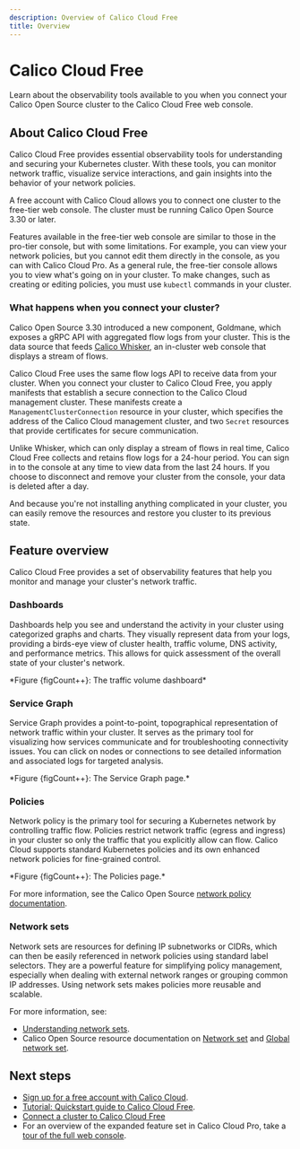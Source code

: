 ```yaml
---
description: Overview of Calico Cloud Free
title: Overview
---
```



# Calico Cloud Free

Learn about the observability tools available to you when you connect your Calico Open Source cluster to the Calico Cloud Free web console.

## About Calico Cloud Free

Calico Cloud Free provides essential observability tools for understanding and securing your Kubernetes cluster.
With these tools, you can monitor network traffic, visualize service interactions, and gain insights into the behavior of your network policies.

A free account with Calico Cloud allows you to connect one cluster to the free-tier web console.
The cluster must be running Calico Open Source 3.30 or later.

Features available in the free-tier web console are similar to those in the pro-tier console, but with some limitations.
For example, you can view your network policies, but you cannot edit them directly in the console, as you can with Calico Cloud Pro.
As a general rule, the free-tier console allows you to view what's going on in your cluster.
To make changes, such as creating or editing policies, you must use `kubectl` commands in your cluster.

### What happens when you connect your cluster?

Calico Open Source 3.30 introduced a new component, Goldmane, which exposes a gRPC API with aggregated flow logs from your cluster.
This is the data source that feeds [Calico Whisker](#), an in-cluster web console that displays a stream of flows.

Calico Cloud Free uses the same flow logs API to receive data from your cluster.
When you connect your cluster to Calico Cloud Free, you apply manifests that establish a secure connection to the Calico Cloud management cluster.
These manifests create a `ManagementClusterConnection` resource in your cluster, which specifies the address of the Calico Cloud management cluster, and two `Secret` resources that provide certificates for secure communication.

Unlike Whisker, which can only display a stream of flows in real time, Calico Cloud Free collects and retains flow logs for a 24-hour period.
You can sign in to the console at any time to view data from the last 24 hours.
If you choose to disconnect and remove your cluster from the console, your data is deleted after a day.

And because you're not installing anything complicated in your cluster, you can easily remove the resources and restore you cluster to its previous state.

## Feature overview

Calico Cloud Free provides a set of observability features that help you monitor and manage your cluster's network traffic.

### Dashboards

Dashboards help you see and understand the activity in your cluster using categorized graphs and charts.
They visually represent data from your logs, providing a birds-eye view of cluster health, traffic volume, DNS activity, and performance metrics.
This allows for quick assessment of the overall state of your cluster's network.

<Screenshot src="/img/calico-cloud/free-overview-1.png" alt="The traffic volume dashboard." />
*Figure {figCount++}: The traffic volume dashboard*

### Service Graph

Service Graph provides a point-to-point, topographical representation of network traffic within your cluster.
It serves as the primary tool for visualizing how services communicate and for troubleshooting connectivity issues.
You can click on nodes or connections to see detailed information and associated logs for targeted analysis.

<Screenshot src="/img/calico-cloud/free-overview-2.png" alt="The Service Graph page." />
*Figure {figCount++}: The Service Graph page.*

### Policies

Network policy is the primary tool for securing a Kubernetes network by controlling traffic flow.
Policies restrict network traffic (egress and ingress) in your cluster so only the traffic that you explicitly allow can flow.
Calico Cloud supports standard Kubernetes policies and its own enhanced network policies for fine-grained control.

<Screenshot src="/img/calico-cloud/free-overview-3.png" alt="The Policies page." />
*Figure {figCount++}: The Policies page.*

For more information, see the Calico Open Source [network policy documentation](/calico/latest/network-policy/).

### Network sets

Network sets are resources for defining IP subnetworks or CIDRs, which can then be easily referenced in network policies using standard label selectors.
They are a powerful feature for simplifying policy management, especially when dealing with external network ranges or grouping common IP addresses.
Using network sets makes policies more reusable and scalable.

For more information, see:
* [Understanding network sets](../tutorials/calico-cloud-features/networksets.mdx).
* Calico Open Source resource documentation on [Network set](/calico/latest/reference/resources/networkset) and [Global network set](/calico/latest/reference/resources/globalnetworkset).

## Next steps

* [Sign up for a free account with Calico Cloud](https://calicocloud.io/).
* [Tutorial: Quickstart guide to Calico Cloud Free](quickstart.mdx).
* [Connect a cluster to Calico Cloud Free](connect-cluster-free.mdx)
* For an overview of the expanded feature set in Calico Cloud Pro, take a [tour of the full web console](../tutorials/calico-cloud-features/tour.mdx).